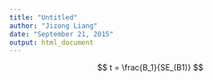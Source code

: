 ```yaml
---
title: "Untitled"
author: "Jizong Liang"
date: "September 21, 2015"
output: html_document
---
```


$$
t = \frac{B_1}{SE_(B1)}
$$

